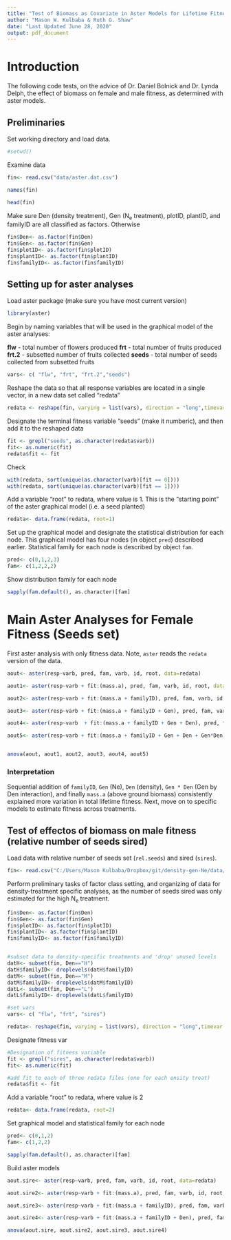 ```yaml
---
title: "Test of Biomass as Covariate in Aster Models for Lifetime Fitness"
author: "Mason W. Kulbaba & Ruth G. Shaw"
date: "Last Updated June 28, 2020"
output: pdf_document
---
```


# Introduction

The following code tests, on the advice of Dr. Daniel Bolnick and Dr. Lynda Delph, the effect of biomass on female and male fitness, as determined with aster models.
        
## Preliminaries   

Set working directory and load data.
```r
#setwd()
```

                                                                                           
Examine data
```r
fin<- read.csv("data/aster.dat.csv")

names(fin)

head(fin)
```

Make sure Den (density treatment), Gen (N~e~ treatment), plotID, plantID, and familyID are all classified as factors. Otherwise
```r
fin$Den<- as.factor(fin$Den)
fin$Gen<- as.factor(fin$Gen)
fin$plotID<- as.factor(fin$plotID)
fin$plantID<- as.factor(fin$plantID)
fin$familyID<- as.factor(fin$familyID)
```


## Setting up for aster analyses

Load aster package (make sure you have most current version)

```r
library(aster)
```

Begin by naming variables that will be used in the graphical model of the aster analyses:

**flw** - total number of flowers produced
**frt** - total number of fruits produced
**frt.2** - subsetted number of fruits collected
**seeds** - total number of seeds collected from subsetted fruits

```r
vars<- c( "flw", "frt", "frt.2","seeds")
```

Reshape the data so that all response variables are located in a single vector, in a new data
set called "redata"
```r
redata <- reshape(fin, varying = list(vars), direction = "long",timevar = "varb", times = as.factor(vars), v.names = "resp")
```

Designate the terminal fitness variable "seeds" (make it numberic), and then add it to the reshaped data
```r
fit <- grepl("seeds", as.character(redata$varb))
fit<- as.numeric(fit)
redata$fit <- fit
```

Check
```r
with(redata, sort(unique(as.character(varb)[fit == 0])))
with(redata, sort(unique(as.character(varb)[fit == 1])))
```

Add a variable "root" to redata, where value is 1. This is the "starting point" of the aster graphical model (i.e. a seed planted)
```r
redata<- data.frame(redata, root=1)
```

Set up the graphical model and designate the statistical distribution for each node.
This graphical model has four nodes (in object `pred`) described earlier. Statistical family for each node is described by object `fam`.
```r
pred<- c(0,1,2,3)
fam<- c(1,2,2,2)
```

Show distribution family for each node
```r
sapply(fam.default(), as.character)[fam]
```



# Main Aster Analyses for Female Fitness (Seeds set)

First aster analysis with only fitness data. Note, `aster` reads the `redata` version of the data.

```r
aout<- aster(resp~varb, pred, fam, varb, id, root, data=redata)

aout1<- aster(resp~varb + fit:(mass.a), pred, fam, varb, id, root, data=redata)

aout2<- aster(resp~varb + fit:(mass.a + familyID), pred, fam, varb, id, root, data=redata)

aout3<- aster(resp~varb + fit:(mass.a + familyID + Gen), pred, fam, varb, id, root, data=redata)

aout4<- aster(resp~varb  + fit:(mass.a + familyID + Gen + Den), pred, fam, varb, id, root, data=redata)

aout5<- aster(resp~varb + fit:(mass.a + familyID + Gen + Den + Gen*Den) , pred, fam, varb, id, root, data=redata)


anova(aout, aout1, aout2, aout3, aout4, aout5)
```

### Interpretation
Sequential addition of `familyID`, `Gen` (Ne), `Den` (density), `Gen * Den` (Gen by Den interaction), and finally `mass.a` (above ground biomass) consistently explained more variation in total lifetime fitness. Next, move on to specific models to estimate fitness across treatments.


## Test of effectos of biomass on male fitness (relative number of seeds sired)

Load data with relative number of seeds set (`rel.seeds`) and sired (`sires`).
```r
fin<- read.csv("C:/Users/Mason Kulbaba/Dropbox/git/density-gen-Ne/data/aster.sire.dat.csv")

```

Perform preliminary tasks of factor class setting, and organizing of data for density-treatment specific analyses, as the number of seeds sired was only estimated for the high N~e~ treatment.
```r
fin$Den<- as.factor(fin$Den)
fin$Gen<- as.factor(fin$Gen)
fin$plotID<- as.factor(fin$plotID)
fin$plantID<- as.factor(fin$plantID)
fin$familyID<- as.factor(fin$familyID)


#subset data to density-specific treatments and 'drop' unused levels
datH<- subset(fin, Den=="H")
datH$familyID<- droplevels(datH$familyID)
datM<- subset(fin, Den=="M")
datM$familyID<- droplevels(datM$familyID)
datL<- subset(fin, Den=="L")
datL$familyID<- droplevels(datL$familyID)

#set vars
vars<- c( "flw", "frt", "sires")

redata<- reshape(fin, varying = list(vars), direction = "long",timevar = "varb", times = as.factor(vars), v.names = "resp")


```

Designate fitness var
```r
#Designation of fitness variable
fit <- grepl("sires", as.character(redata$varb))
fit<- as.numeric(fit)

#add fit to each of three redata files (one for each ensity treat)
redata$fit <- fit

```

Add a variable "root" to redata, where value is 2

```r
redata<- data.frame(redata, root=2)
```


Set graphical model and statistical family for each node
```r
pred<- c(0,1,2)
fam<- c(1,2,2)

sapply(fam.default(), as.character)[fam]
```

Build aster models
```r
aout.sire<- aster(resp~varb, pred, fam, varb, id, root, data=redata)

aout.sire2<- aster(resp~varb + fit:(mass.a), pred, fam, varb, id, root, data=redata)

aout.sire3<- aster(resp~varb + fit:(mass.a + familyID), pred, fam, varb, id, root, data=redata)

aout.sire4<- aster(resp~varb + fit:(mass.a + familyID + Den), pred, fam, varb, id, root, data=redata)

anova(aout.sire, aout.sire2, aout.sire3, aout.sire4)
```






